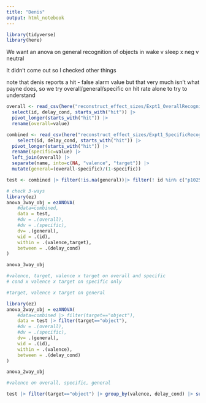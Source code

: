 ```yaml
---
title: "Denis"
output: html_notebook
---
```


```r
library(tidyverse)
library(here)
```
We want an anova on general recognition of objects in wake v sleep x neg v neutral

It didn't come out so I checked other things

note that denis reports a hit - false alarm value but that very much isn't what payne does, so we try overall/general/specific on hit rate alone  to try to understand

```r
overall <- read_csv(here("reconstruct_effect_sizes/Expt1_OverallRecognition.csv")) |> 
  select(id, delay_cond, starts_with("hit")) |> 
  pivot_longer(starts_with("hit")) |> 
  rename(overall=value)

combined <- read_csv(here("reconstruct_effect_sizes/Expt1_SpecificRecognition.csv")) |> 
    select(id, delay_cond, starts_with("hit")) |> 
  pivot_longer(starts_with("hit")) |> 
  rename(specific=value) |> 
  left_join(overall) |> 
  separate(name, into=c(NA, "valence", "target")) |> 
  mutate(general=(overall-specific)/(1-specific))

test <- combined |> filter(!is.na(general))|> filter(! id %in% c("p1025", "p1032", "p1038", "p1050", "p1073", "p1104", "p1132", "p1239")) #can't handle NAs for general, so remove those participants

```


```r
# check 3-ways
library(ez)
anova_3way_obj = ezANOVA(
    #data=combined,
    data = test,
    #dv = .(overall),
    #dv = .(specific),
    dv= .(general),
    wid = .(id), 
    within = .(valence,target),
    between = .(delay_cond)
)

anova_3way_obj

#valence, target, valence x target on overall and specific
# cond x valence x target on specific only 

#target, valence x target on general
```

```r

library(ez)
anova_2way_obj = ezANOVA(
    #data=combined |> filter(target=="object"),
    data = test |> filter(target=="object"),
    #dv = .(overall),
    #dv = .(specific),
    dv= .(general),
    wid = .(id), 
    within = .(valence),
    between = .(delay_cond)
)

anova_2way_obj

#valence on overall, specific, general 

test |> filter(target=="object") |> group_by(valence, delay_cond) |> summarize(m=mean(general))
```